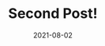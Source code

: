 ---
title: Second Post!
slug: second-post
date: 2021-08-02
featureImage: wand.jpg
excerpt: Eine Wand. Aus Holz natürlich.
---